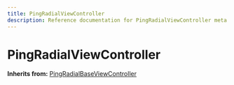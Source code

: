 ```yaml
---
title: PingRadialViewController
description: Reference documentation for PingRadialViewController meta class
---
```



# PingRadialViewController

**Inherits from:** [PingRadialBaseViewController](/classes/pingradialbaseviewcontroller)

<ClassDetails file="/db/classes/PingRadialViewController.c30e00c9481e.json" />
